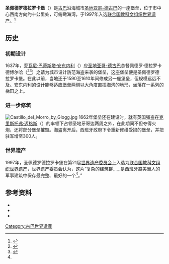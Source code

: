 {{NoteTA
|G1=地名
|1=zh-hans:哈瓦那;zh-tw:哈瓦那;zh-hk:夏灣拿;zh-cn:哈瓦那;}}{{infobox historic site
| name = 圣佩德罗德拉罗卡堡
| image = Castillo_de_San_Pedro_del_Morro_-_Near_Santiago_de_Cuba_-_Cuba_03.jpg
| site_img_width = 350px
| caption = 圣佩德罗德拉罗卡堡
| location = [[古巴|古巴]][[圣地亚哥-德古巴|圣地亚哥-德古巴]]
| architect = [[乔瓦尼·巴蒂斯塔·安东内利|乔瓦尼·巴蒂斯塔·安东内利]]
| built = 1700
| lat_degrees = 19
| lat_minutes = 58
| lat_seconds = 7.34
| lat_direction = N
| long_degrees = 75
| long_minutes = 52
| long_seconds = 13.08
| long_direction = W
| coord_display = inline,title
| designation1 = WHS
| designation1_offname = 古巴圣地亚哥的圣佩德罗德拉罗卡堡
| designation1_date = 1997<small>（第21届[[世界遺產委員會|世界遺產委員會]]）</small>
| designation1_type = 文化
| designation1_criteria = iv，v
| designation1_number = [http://whc.unesco.org/en/list/841 841]
| designation1_free1name = 国家
| designation1_free1value = {{CUB}}
| designation1_free2name = 地区
| designation1_free2value = 拉美和加勒比地区
}}

'''圣佩德罗德拉罗卡堡'''（{{lang|es|Castillo de San Pedro de la Roca}}）是[[古巴|古巴]]沿海城市[[圣地亚哥-德古巴|圣地亚哥-德古巴]]的一座堡垒，位于市中心西南方向约十公里处，可俯瞰海湾，于1997年入选[[联合国教育、科学及文化组织|联合国教科文组织]][[世界遗产|世界遗产]]。<ref name="UNESCO">{{cite web | url = http://whc.unesco.org/en/list/841 | title = 古巴圣地亚哥的圣佩德罗德拉罗卡堡 | archiveurl = https://web.archive.org/web/20160622071037/http://whc.unesco.org/en/list/841/ | publisher = UNESCO | deadurl = no | archivedate = 2016-06-22 | accessdate = 2016-07-05 | quote = 17世纪，加勒比海地区商业和政治竞争促使人们在坚如岩石的海岬上修建了这一规模庞大的防御工事，用以保护重要港口圣地亚哥。 这一复杂的建筑群是根据意大利文艺复兴原理设计的，包括有堡垒、军火库、棱堡和炮台，是西班牙裔美洲人的军事建筑中保存最完整、最好的一个。 }}</ref>

== 历史 ==

=== 初期设计 ===
1637年，[[乔瓦尼·巴蒂斯塔·安东内利|乔瓦尼·巴蒂斯塔·安东内利]]（{{lang|es|Giovanni Battista Antonelli}}）应[[圣地亚哥-德古巴|圣地亚哥-德古巴]]总督佩德罗·德拉罗卡德博尔哈（{{lang|es|Pedro de la Roca de Borja}}<ref>{{cite book | last = Wright | first = Irene Aloha | date = 1918 | title = Santiago de Cuba and Its District (1607-1640): Villaverde. | publisher = Estab. tip. de F. Peña Cruz | via = New York Public Library}}</ref><ref>{{cite book | last = Domínguez | first = Isabelo Macías | title = Cuba en la primera mitad del siglo XVII | page = 239 | publisher = Editorial CSIC | year = 1978 | isbn = 840004391X}}</ref>）之请为城市设计防范海盗来袭的堡垒，这座堡垒便是圣佩德罗德拉罗卡堡。在此以前，当地还于1590至1610年间修成另一座堡垒，但规模远远不及。安东内利的设计能够适应堡垒两侧以大角度直插海湾的地形，坐落在一系列的梯田之上。

=== 进一步修筑 ===
[[File:Castillo_del_Morro_by_Glogg.jpg|thumb]]
1662年堡垒还在建设时，就有英国强盗在[[克里斯托弗·迈格斯|克里斯托弗·迈格斯]]（{{lang|en|Christopher Myngs}}）的率领下占领圣地牙哥达两周之外，在此期间不但夺得火炮，还将部分堡垒摧毁。海盗离开后，西班牙政府下令重新修缮受损的堡垒，并把驻军增至300人。

=== 世界遗产 ===
1997年，圣佩德罗德拉罗卡堡在第21届[[世界遗产委员会|世界遗产委员会]]上入选为[[联合国教育、科学及文化组织|联合国教科文组织]][[世界遗产|世界遗产]]，世界遗产委员会认为，这片“复杂的建筑群……是西班牙裔美洲人的军事建筑中保存最完整、最好的一个<ref name="UNESCO" />。”

== 参考资料 ==
{{portal|世界遗产}}
{{Commons category|Castillo del Morro (Santiago de Cuba)}}
{{reflist|colwidth=30em}}
{{refbegin}}
* {{cite book | title = Cuba: 400 Years of Architectural Heritage | url = https://archive.org/details/cuba400yearsofar0000carl | author = Rachel Carley | publisher = Watson-Guptill | date = 2000 | page = [https://archive.org/details/cuba400yearsofar0000carl/page/224 224] | isbn = 0823011283}}
* {{cite book | title = The Spanish Main 1493-1800 | url = https://archive.org/details/spanishmain00char | author = René Chartrand | publisher = Osprey | date = 2006 | pages = [https://archive.org/details/spanishmain00char/page/n65 64] | isbn = 1846030056}}
* {{cite web | url = http://www.cnpc.cult.cu/cnpc/monumen/Pag107.htm | title = Monumentos Nacionales: Castillo de San Pedro de la Roca del Morro | publisher = Consejo Nacional de Patrimonio Cultural | accessdate = 2009-05-10 | archiveurl = https://web.archive.org/web/20090510063123/http://www.cnpc.cult.cu/cnpc/monumen/Pag107.htm | archivedate = 2009-05-10 | deadurl = yes }}
{{refend}}

{{古巴世界遗产}}

{{DEFAULTSORT:Castillo De San Pedro De La Roca}}
[[Category:古巴世界遺產|Category:古巴世界遺產]]